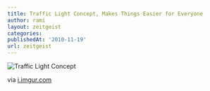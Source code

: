 ```yaml
---
title: Traffic Light Concept, Makes Things Easier for Everyone
author: rami
layout: zeitgeist
categories:
publishedAt: '2010-11-19'
url: zeitgeist
---
```


![Traffic Light Concept](/assets/images/content/zeitgeist/traffic-light-concept.jpg) 

via <a href="http://i.imgur.com/7I5cH.jpg">i.imgur.com</a>
